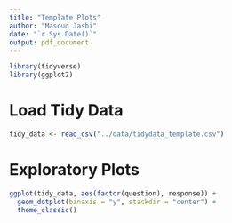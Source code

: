 ```yaml
---
title: "Template Plots"
author: "Masoud Jasbi"
date: "`r Sys.Date()`"
output: pdf_document
---
```


```r
library(tidyverse)
library(ggplot2)
```

# Load Tidy Data

```r
tidy_data <- read_csv("../data/tidydata_template.csv")
```

# Exploratory Plots

```r
ggplot(tidy_data, aes(factor(question), response)) + 
  geom_dotplot(binaxis = "y", stackdir = "center") +
  theme_classic()
```



